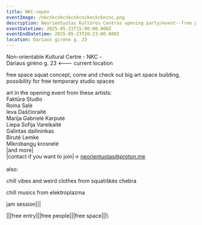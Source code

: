 ```yaml
---
title: NKC->open
eventImage: /nkcnkcnkcnkcnkcncknckckncnc.png
description: Neorientuotas Kultūros Centras opening party/event--free party pre party
eventDatetime: 2025-05-23T15:00:00.000Z
eventEndDatetime: 2025-05-23T20:23:00.000Z
location: Dariaus girėno g. 23
---
```


Non-orientable Kultural Certre - NKC - \
Dariaus girėno g. 23 \<--- current location

free space squat concept, come and check out big art space building, possibility for free temporary studio spaces

art in the opening event from these artists:\
Faktūra Studio\
Roma Salė\
Ieva Daščioraitė\
Marija Gabrielė Karputė\
Liepa Sofija Vareikaitė\
Galintas dailininkas\
Birutė Lemke\
Mikrobangų krosnelė\
|and more|\
|contact if you want to join|-> [neorientuotas@proton.me](mailto:neorientuotas@proton.me)\
\
also:

chill vibes and weird clothes from squatiškės chebra

chill musics from elektroplazma

jam session|||

|||free entry|||free people|||free space|||\\
